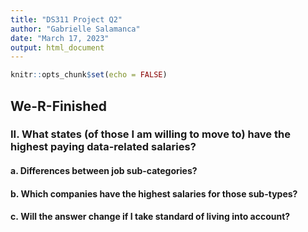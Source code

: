 ```yaml
---
title: "DS311 Project Q2"
author: "Gabrielle Salamanca"
date: "March 17, 2023"
output: html_document
---
```


```r
knitr::opts_chunk$set(echo = FALSE)
```

## We-R-Finished

### II. What states (of those I am willing to move to) have the highest paying data-related salaries?

#### a. Differences between job sub-categories?

#### b. Which companies have the highest salaries for those sub-types?

#### c. Will the answer change if I take standard of living into account?

```r
```
